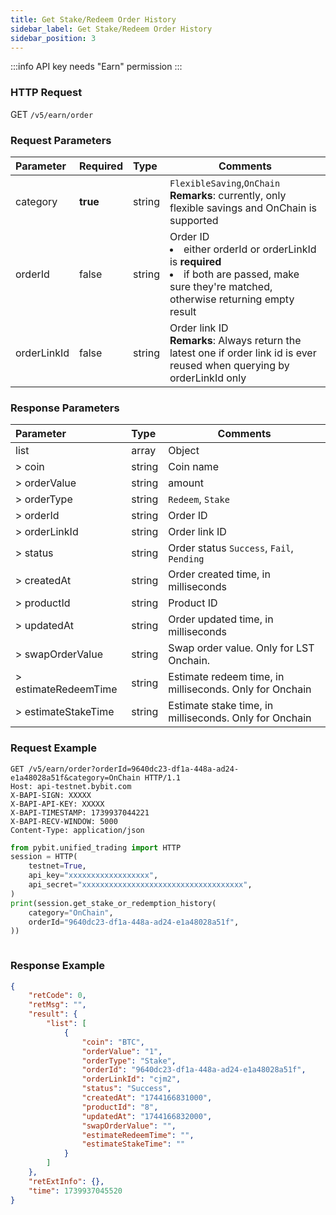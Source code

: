 ```yaml
---
title: Get Stake/Redeem Order History
sidebar_label: Get Stake/Redeem Order History
sidebar_position: 3
---
```

:::info
API key needs "Earn" permission
:::

### HTTP Request
GET `/v5/earn/order`

### Request Parameters
| Parameter | Required | Type | Comments|
|:----- |:-------|:-----|------ |
|category|**true**|string|`FlexibleSaving`,`OnChain` <br/>**Remarks**: currently, only flexible savings and OnChain is supported|
|orderId|false|string|Order ID <li>either orderId or orderLinkId is **required**</li><li>if both are passed, make sure they're matched, otherwise returning empty result</li>|
|orderLinkId|false|string|Order link ID<br/>**Remarks**: Always return the latest one if order link id is ever reused when querying by orderLinkId only|

### Response Parameters
| Parameter | Type | Comments|
|:----- |:-----|----- |
|list|array|Object|
|> coin|string |Coin name |
|> orderValue|string |amount|
|> orderType|string |`Redeem`, `Stake`|
|> orderId|string |Order ID|
|> orderLinkId|string |Order link ID|
|> status|string |Order status `Success`, `Fail`, `Pending`|
|> createdAt|string |Order created time, in milliseconds|
|> productId|string |Product ID|
|> updatedAt|string |Order updated time, in milliseconds|
|> swapOrderValue|string |Swap order value. Only for LST Onchain.|
|> estimateRedeemTime|string |Estimate redeem time, in milliseconds. Only for Onchain|
|> estimateStakeTime|string |Estimate stake time, in milliseconds. Only for Onchain|

### Request Example

<Tabs groupId="programming-languages">
<TabItem value="http" label="HTTP">

```http
GET /v5/earn/order?orderId=9640dc23-df1a-448a-ad24-e1a48028a51f&category=OnChain HTTP/1.1
Host: api-testnet.bybit.com
X-BAPI-SIGN: XXXXX
X-BAPI-API-KEY: XXXXX
X-BAPI-TIMESTAMP: 1739937044221
X-BAPI-RECV-WINDOW: 5000
Content-Type: application/json
```

</TabItem>
<TabItem value="python" label="Python">

```python
from pybit.unified_trading import HTTP
session = HTTP(
    testnet=True,
    api_key="xxxxxxxxxxxxxxxxxx",
    api_secret="xxxxxxxxxxxxxxxxxxxxxxxxxxxxxxxxxxxx",
)
print(session.get_stake_or_redemption_history(
    category="OnChain",
    orderId="9640dc23-df1a-448a-ad24-e1a48028a51f",
))
```

</TabItem>

<TabItem value="Node" label="Node.js">

```n4js

```

</TabItem>
</Tabs>

### Response Example

```json
{
    "retCode": 0,
    "retMsg": "",
    "result": {
        "list": [
            {
                "coin": "BTC",
                "orderValue": "1",
                "orderType": "Stake",
                "orderId": "9640dc23-df1a-448a-ad24-e1a48028a51f",
                "orderLinkId": "cjm2",
                "status": "Success",
                "createdAt": "1744166831000",
                "productId": "8",
                "updatedAt": "1744166832000",
                "swapOrderValue": "",
                "estimateRedeemTime": "",
                "estimateStakeTime": ""
            }
        ]
    },
    "retExtInfo": {},
    "time": 1739937045520
}
```
